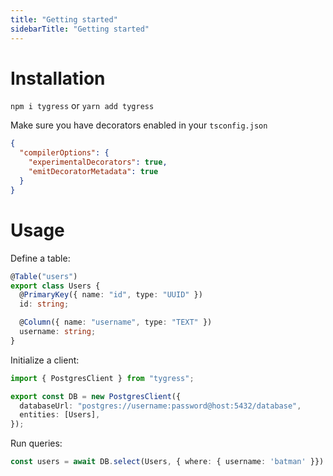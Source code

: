 ```yaml
---
title: "Getting started"
sidebarTitle: "Getting started"
---
```


# Installation

`npm i tygress` or `yarn add tygress`

Make sure you have decorators enabled in your `tsconfig.json`
```json
{
  "compilerOptions": {
    "experimentalDecorators": true,
    "emitDecoratorMetadata": true
  }
}
```

# Usage

Define a table:
```typescript
@Table("users")
export class Users {
  @PrimaryKey({ name: "id", type: "UUID" })
  id: string;

  @Column({ name: "username", type: "TEXT" })
  username: string;
}
```

Initialize a <Tooltip tip="PostgresClient class, main interface with Tygress">client</Tooltip>:
```typescript
import { PostgresClient } from "tygress";

export const DB = new PostgresClient({
  databaseUrl: "postgres://username:password@host:5432/database",
  entities: [Users],
});
```

Run queries:
```typescript
const users = await DB.select(Users, { where: { username: 'batman' }})
```